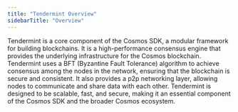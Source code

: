 ```yaml
---
title: "Tendermint Overview"
sidebarTitle: "Overview"
---
```


Tendermint is a core component of the Cosmos SDK, a modular framework for building blockchains. It is a high-performance consensus engine that provides the underlying infrastructure for the Cosmos blockchain. Tendermint uses a BFT (Byzantine Fault Tolerance) algorithm to achieve consensus among the nodes in the network, ensuring that the blockchain is secure and consistent. It also provides a p2p networking layer, allowing nodes to communicate and share data with each other. Tendermint is designed to be scalable, fast, and secure, making it an essential component of the Cosmos SDK and the broader Cosmos ecosystem.
